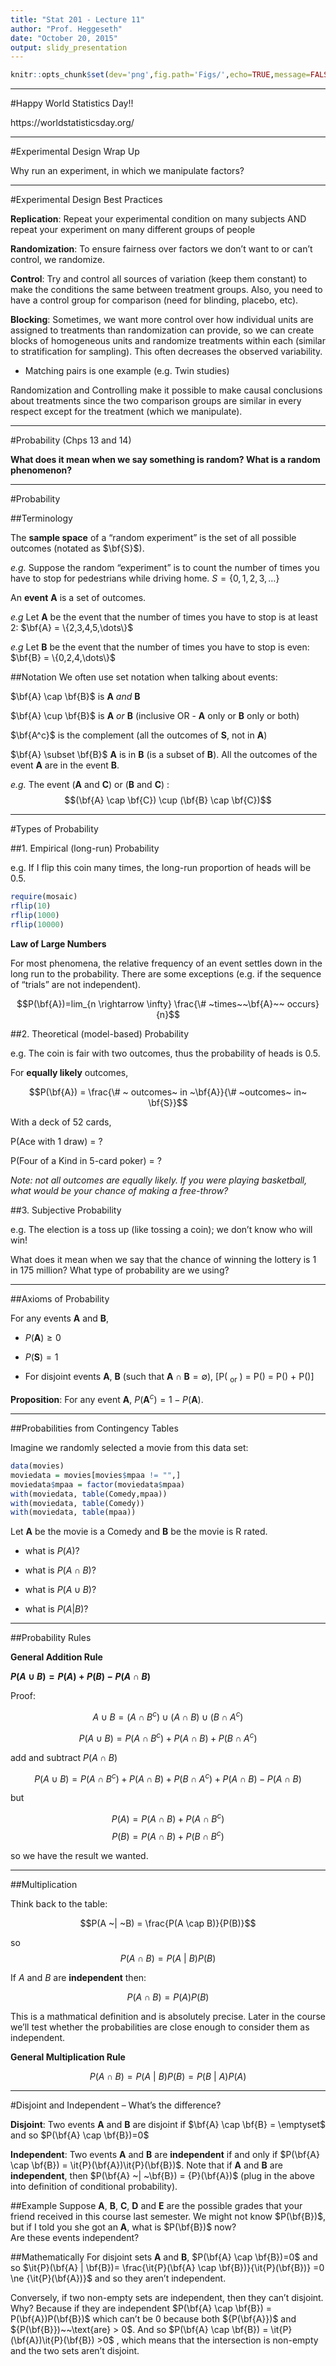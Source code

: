 ```yaml
---
title: "Stat 201 - Lecture 11"
author: "Prof. Heggeseth"
date: "October 20, 2015"
output: slidy_presentation
---
```


```r
knitr::opts_chunk$set(dev='png',fig.path='Figs/',echo=TRUE,message=FALSE, warning=FALSE,message=FALSE,tidy=TRUE,fig.width = 6,fig.height=6)
```


----------

#Happy World Statistics Day!!

https://worldstatisticsday.org/

----------

#Experimental Design Wrap Up

Why run an experiment, in which we manipulate factors?


----------

#Experimental Design Best Practices

**Replication**: Repeat your experimental condition on many subjects AND repeat your experiment on many different groups of people

**Randomization**: To ensure fairness over factors we don't want to or can't control, we randomize.

**Control**: Try and control all sources of variation (keep them constant) to make the conditions the same between treatment groups. Also, you need to have a control group for comparison (need for blinding, placebo, etc).

**Blocking**: Sometimes, we want more control over how individual units are assigned to treatments than randomization can provide, so we can create blocks of homogeneous units and randomize treatments within each (similar to stratification for sampling). This often decreases the observed variability. 

- Matching pairs is one example (e.g. Twin studies)


Randomization and Controlling make it possible to make causal conclusions about treatments since the two comparison groups are similar in every respect except for the treatment (which we manipulate).

----------

#Probability (Chps 13 and 14)

**What does it mean when we say something is random? What is a random phenomenon?**



----------

#Probability 

##Terminology

The **sample space** of a "random experiment" is the set of all possible outcomes (notated as $\bf{S}$).

*e.g.* Suppose the random "experiment" is to count the number of times you have to stop for pedestrians while driving home. $S = \{0,1,2,3,\dots\}$

An **event** **A** is a set of outcomes.

*e.g* Let **A** be the event that the number of times you have to stop is at least 2: $\bf{A} = \{2,3,4,5,\dots\}$

*e.g* Let **B** be the event that the number of times you have to stop is even:  $\bf{B} = \{0,2,4,\dots\}$


##Notation
We often use set notation when talking about events:

$\bf{A} \cap \bf{B}$ is **A** *and* **B**

$\bf{A} \cup \bf{B}$ is **A** *or* **B**  (inclusive OR - **A** only or **B** only or both)

$\bf{A^c}$ is the complement (all the outcomes of **S**, not in **A**)

$\bf{A} \subset \bf{B}$ **A** is in **B** (is a subset of **B**). All the outcomes of the event **A** are in the event **B**.

*e.g.* The event (**A** and **C**) or (**B** and **C**) : $$(\bf{A} \cap \bf{C}) \cup (\bf{B} \cap \bf{C})$$


---------------

#Types of Probability

##1. Empirical (long-run) Probability

e.g. If I flip this coin many times, the long-run proportion of heads will be 0.5.

```r
require(mosaic)
rflip(10)
rflip(1000)
rflip(10000)
```

**Law of Large Numbers**

For most phenomena, the relative frequency of an event settles down in the long run to the probability. There are some exceptions (e.g. if the sequence of "trials" are not independent).

$$P(\bf{A})=lim_{n \rightarrow \infty} \frac{\# ~times~~\bf{A}~~ occurs}{n}$$



##2. Theoretical (model-based) Probability

e.g. The coin is fair with two outcomes, thus the probability of heads is 0.5. 

For **equally likely** outcomes, 

$$P(\bf{A}) = \frac{\# ~ outcomes~ in ~\bf{A}}{\# ~outcomes~ in~ \bf{S}}$$

With a deck of 52 cards,

P(Ace with 1 draw) = ?

P(Four of a Kind in 5-card poker) = ? 

*Note: not all outcomes are equally likely. If you were playing basketball, what would be your chance of making a free-throw?*


##3. Subjective Probability

e.g. The election is a toss up (like tossing a coin); we don't know who will win!


What does it mean when we say that the chance of winning the lottery is 1 in 175 million? What type of probability are we using?


---------------------

##Axioms of Probability 

For any events **A** and **B**,

- $P(\mathbf{A}) \ge 0$

- $P(\mathbf{S}) = 1$ 

* For disjoint events **A**, **B** (such that $\mathbf{A}\cap \mathbf{B} = \emptyset$), 
\[P(\mathbf{A} ~or~ \mathbf{B}) = P(\mathbf{A}\cup \mathbf{B}) = P(\mathbf{A}) + P(\mathbf{B})\]

**Proposition**: For any event **A**, $P(\mathbf{A}^c) = 1- P(\mathbf{A})$.


---------------------

##Probabilities from Contingency Tables

Imagine we randomly selected a movie from this data set: 

```r
data(movies)
moviedata = movies[movies$mpaa != "",]
moviedata$mpaa = factor(moviedata$mpaa)
with(moviedata, table(Comedy,mpaa))
with(moviedata, table(Comedy))
with(moviedata, table(mpaa))
```

Let **A** be the movie is a Comedy and **B** be the movie is R rated.


- what is $P(A)$?

- what is $P(A \cap B)$?

- what is $P(A \cup B)$?

- what is $P(A | B)$?




------------------------

##Probability Rules

**General Addition Rule**

**$P(A \cup B) = P(A) + P(B) - P(A \cap B)$**

Proof:

$$ A \cup B = (A \cap B^c) \cup (A \cap B) \cup (B \cap A^c) $$

$$ P( A \cup B)= P(A \cap B^c) + P(A \cap B) + P(B \cap A^c)$$

add and subtract $P(A \cap B)$

$$ P( A \cup B)= P(A \cap B^c) + P(A \cap B) + P(B \cap A^c) + P(A \cap B) - P(A \cap B) $$

but 

$$ P(A) = P(A \cap B) + P(A \cap B^c) $$
$$ P(B) = P(A \cap B) + P(B \cap B^c) $$

so we have the result we wanted.

------------

##Multiplication

Think back to the table:

$$P(A ~| ~B) = \frac{P(A \cap B)}{P(B)}$$

so 
$$P(A \cap B) =  P(A ~| ~B) P(B)$$

If $A$ and $B$ are **independent** then:

$$P(A \cap B) = P(A)P(B)$$

This is a mathmatical definition and is absolutely precise.
Later in the course we'll test whether the probabilities are close enough to consider them as independent.

**General Multiplication Rule**

$$P(A \cap B) = P(A ~|~B) P(B)   = P(B~|~A) P(A) $$


-------

#Disjoint and Independent -- What's the difference?

**Disjoint**:  Two events **A** and **B** are disjoint if $\bf{A} \cap \bf{B} = \emptyset$  and so $P(\bf{A} \cap \bf{B})=0$

**Independent**: Two events **A** and **B** are **independent** if and only if $P(\bf{A} \cap \bf{B}) = \it{P}(\bf{A})\it{P}(\bf{B})$. Note that if  **A** and **B** are **independent**, then $P(\bf{A} ~| ~\bf{B}) = {P}(\bf{A})$ (plug in the above into definition of conditional probability).

##Example
Suppose **A**, **B**, **C**, **D** and **E** are the possible grades that your friend received in this course last semester. We might not know $P(\bf{B})$, but if I told you she got an **A**, what is $P(\bf{B})$ now?   
Are these events independent?


##Mathematically
For disjoint sets **A** and **B**,   $P(\bf{A} \cap \bf{B})=0$ and so $\it{P}(\bf{A} | \bf{B})= \frac{\it{P}(\bf{A} \cap \bf{B})}{\it{P}(\bf{B})} =0 \ne {\it{P}(\bf{A})}$  and so they aren't independent.
	
Conversely, if two non-empty sets are independent, then they can't disjoint.  Why? Because if they are independent  $P(\bf{A} \cap \bf{B}) = P(\bf{A})P(\bf{B})$ which can't be 0 because both ${P(\bf{A}})$ and ${P(\bf{B}})~~\text{are} > 0$. And so $P(\bf{A} \cap \bf{B}) = \it{P}(\bf{A})\it{P}(\bf{B}) >0$ , which means that the intersection is non-empty and the two sets aren't disjoint. 


